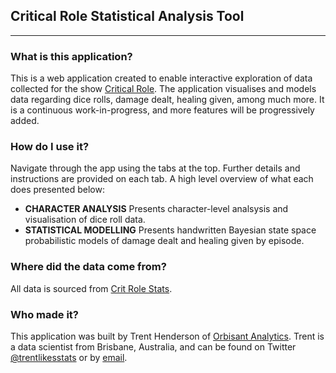 ## Critical Role Statistical Analysis Tool
***

### What is this application?

This is a web application created to enable interactive exploration of data collected for the show [Critical Role](https://critrole.com/). The application visualises and models data regarding dice rolls, damage dealt, healing given, among much more. It is a continuous work-in-progress, and more features will be progressively added. 


### How do I use it?

Navigate through the app using the tabs at the top. Further details and instructions are provided on each tab. A high level overview of what each does presented below:

* __CHARACTER ANALYSIS__ Presents character-level analsysis and visualisation of dice roll data.
* __STATISTICAL MODELLING__ Presents handwritten Bayesian state space probabilistic models of damage dealt and healing given by episode.


### Where did the data come from?

All data is sourced from [Crit Role Stats](https://www.critrolestats.com/).

### Who made it?

This application was built by Trent Henderson of [Orbisant Analytics](https://www.orbisantanalytics.com/). Trent is a data scientist from Brisbane, Australia, and can be found on Twitter [@trentlikesstats](https://twitter.com/trentlikesstats) or by [email](trent.henderson1@outlook.com).
